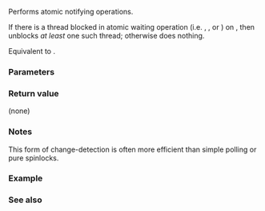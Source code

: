 {{cpp/title|atomic_notify_one}}
{{cpp/thread/navbar}}
{{dcl begin}}
{{dcl header|atomic}}
{{dcl|num=1|since=c++20|
template&lt; class T &gt;
void atomic_notify_one( std::atomic&lt;T&gt;* object );
}}
{{dcl|num=2|since=c++20|
template&lt; class T &gt;
void atomic_notify_one( volatile std::atomic&lt;T&gt;* object );
}}
{{dcl end}}

Performs atomic notifying operations.

If there is a thread blocked in atomic waiting operation (i.e. {{lc|std::atomic_wait()}}, {{lc|std::atomic_wait_explicit()}}, or {{l2tf std|cpp/atomic/atomic/wait}}) on {{c|*object}}, then unblocks ''at least'' one such thread; otherwise does nothing.

Equivalent to {{c|object-&gt;notify_one()}}.

===Parameters===
{{par begin}}
{{par|object|pointer to the atomic object to notify}}
{{par end}} 

===Return value===
(none)

===Notes===
This form of change-detection is often more efficient than simple polling or pure spinlocks.

===Example===
{{example}}

===See also===
{{dsc begin}}
{{dsc inc|cpp/atomic/atomic/dsc notify_one|atomic}}
{{dsc inc|cpp/atomic/atomic/dsc notify_all|atomic}}
{{dsc inc|cpp/atomic/dsc atomic_notify_all}}
{{dsc inc|cpp/atomic/dsc atomic_wait}}
{{dsc end}}

{{langlinks|de|es|fr|it|ja|pt|ru|zh}}